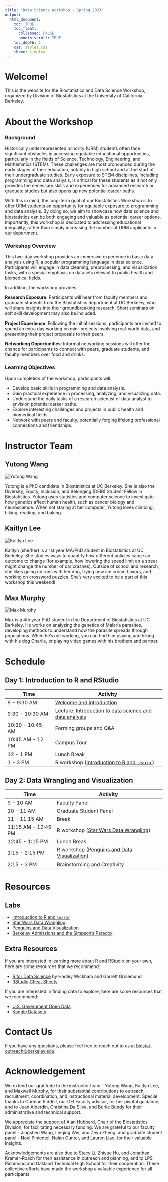 ```yaml
---
title: "Data Science Workshop - Spring 2023"
output: 
  html_document:
    toc: TRUE
    toc_float:
      collapsed: FALSE
      smooth_scroll: TRUE
    toc_depth: 1
    css: styles.css
    theme: simplex
---
```


# Welcome!

This is the website for the Biostatistics and Data Science Workshop, organized by Division of Biostatistics at the University of California, Berkeley.

# About the Workshop

### Background

Historically underrepresented minority (URM) students often face significant obstacles in accessing equitable educational opportunities, particularly in the fields of Science, Technology, Engineering, and Mathematics (STEM). These challenges are most pronounced during the early stages of their education, notably in high school and at the start of their undergraduate studies. Early exposure to STEM disciplines, including programming and data analysis, is critical for these students as it not only provides the necessary skills and experiences for advanced research or graduate studies but also opens up new potential career paths.

With this in mind, the long-term goal of our Biostatistics Workshop is to offer URM students an opportunity for equitable exposure to programming and data analysis. By doing so, we aim to showcase how data science and biostatistics can be both engaging and valuable as potential career options. Importantly, this workshop is dedicated to addressing educational inequality, rather than simply increasing the number of URM applicants in our department.

### Workshop Overview

This two-day workshop provides an immersive experience in basic data analysis using R, a popular programming language in data science. Participants will engage in data cleaning, preprocessing, and visualization tasks, with a special emphasis on datasets relevant to public health and biomedical fields.

In addition, the workshop provides:

**Research Exposure**: Participants will hear from faculty members and graduate students from the Biostatistics department at UC Berkeley, who will share insights into their groundbreaking research. Short seminars on soft skill development may also be included.

**Project Experience**: Following the initial sessions, participants are invited to spend an extra day working on mini-projects involving real-world data, and presenting their project proposals to their peers.

**Networking Opportunities**: Informal networking sessions will offer the chance for participants to connect with peers, graduate students, and faculty members over food and drinks.

### Learning Objectives

Upon completion of the workshop, participants will:

- Develop basic skills in programming and data analysis.
- Gain practical experience in processing, analyzing, and visualizing data.
- Understand the daily tasks of a research scientist or data analyst to envision potential career paths.
- Explore interesting challenges and projects in public health and biomedical fields.
- Network with peers and faculty, potentially forging lifelong professional connections and friendships.

# Instructor Team {.tabset .tabset-fade .tabset-pills}

## Yutong Wang

::: profile-pic
<img src="assets/yutongwang.JPG" alt="Yutong Wang"/>
:::

Yutong is a PhD candidate in Biostatistics at UC Berkeley. She is also the Diversity, Equity, Inclusion, and Belonging (DEIB) Student Fellow in Biostatistics. Yutong uses statistics and computer science to investigate how genetics affect human health, such as cancer biology and neuroscience. When not staring at her computer, Yutong loves climbing, hiking, reading, and baking.

## Kaitlyn Lee

::: profile-pic
<img src="assets/kaitlynlee.jpeg" alt="Kaitlyn Lee"/>
:::

Kaitlyn (she/her) is a 1st year MA/PhD student in Biostatistics at UC Berkeley. She studies ways to quantify how different policies cause an outcome to change (for example, how lowering the speed limit on a street might change the number of car crashes). Outside of school and research, she likes going on runs with her dog, trying new ice cream flavors, and working on crossword puzzles. She's very excited to be a part of this workshop this weekend!

## Max Murphy

::: profile-pic
<img src="assets/maxmurphy_c.jpg" alt="Max Murphy"/>
:::

Max is a 4th year PhD student in the Department of Biostatistics at UC Berkeley. He works on analyzing the genetics of Malaria parasites, developing methods to understand how the parasite spreads through populations. When he's not working, you can find him playing and hiking with his dog Charlie, or playing video games with his brothers and partner.

# Schedule

## Day 1: Introduction to R and RStudio

| Time             | Activity                                                                                                  |
|----------------------|-------------------------------------------------|
| 9 - 9:30 AM      | [Welcome and introduction](https://docs.google.com/presentation/d/1ubmW3tSswlPLCWKNndFRzxaO2RpYvOn8GHcgLclTNcI/edit?usp=sharing)                                                                                  |
| 9:30 - 10:30 AM  | Lecture: [Introduction to data science and data analysis](https://docs.google.com/presentation/d/1BuW9tqQuQ15R2IFkdrAfHT1hwKxKO5ypF_XS7CSen64/edit?usp=sharing) |
| 10:30 - 10:45 AM | Forming groups and Q&A                                                                                    |
| 10:45 AM - 12 PM | Campus Tour                                                                                               |
| 12 - 1 PM        | Lunch Break                                                                                               |
| 1 - 3 PM         | R workshop ([Introduction to R and `learnr`](https://biostat-workshop-s23.fly.dev/intro-r/){target="_blank"})                                                               |

## Day 2: Data Wrangling and Visualization

| Time                | Activity                                     |
|---------------------|----------------------------------------------|
| 9 - 10 AM           | Faculty Panel                                |
| 10 - 11 AM          | Graduate Student Panel                       |
| 11 - 11:15 AM       | Break                                        |
| 11:15 AM - 12:45 PM | R workshop ([Star Wars Data Wrangling](https://biostat-workshop-s23.fly.dev/star-wars/){target="_blank"})        |
| 12:45 - 1:15 PM     | Lunch Break                                  |
| 1:15 - 2:15 PM      | R workshop ([Penguins and Data Visualization](https://biostat-workshop-s23.fly.dev/penguins/){target="_blank"}) |
| 2:15 - 3 PM         | Brainstorming and Creativity                 |

# Resources

## Labs

-   [Introduction to R and `learnr`](https://biostat-workshop-s23.fly.dev/intro-r/){target="_blank"}
-   [Star Wars Data Wrangling](https://biostat-workshop-s23.fly.dev/star-wars/){target="_blank"}
-   [Penguins and Data Visualization](https://biostat-workshop-s23.fly.dev/penguins/){target="_blank"}
-   [Berkeley Admissions and the Simpson's Paradox](https://biostat-workshop-s23.fly.dev/berkeley-admissions/){target="_blank"}

## Extra Resources

If you are interested in learning more about R and RStudio on your own, here are some resources that we recommend:

-   [R for Data Science](https://r4ds.hadley.nz/) by Hadley Wickham and Garrett Grolemund
-   [RStudio Cheat Sheets](https://rstudio.com/resources/cheatsheets/)

If you are interested in finding data to explore, here are some resources that we recommend:

-   [U.S. Government Open Data](https://www.data.gov/)
-   [Kaggle Datasets](https://www.kaggle.com/datasets)

# Contact Us

If you have any questions, please feel free to reach out to us at [biostat-outreach\@berkeley.edu](mailto:biostat-outreach@berkeley.edu).

# Acknowledgement

We extend our gratitude to the instructor team - Yutong Wang, Kaitlyn Lee, and Maxwell Murphy, for their substantial contributions to outreach, recruitment, coordination, and instructional material development. Special thanks to Corinne Riddell, our DEI Faculty advisor, for her pivotal guidance, and to Juan Alberdin, Christina Da Silva, and Burke Bundy for their administrative and technical support.

We appreciate the support of Alan Hubbard, Chair of the Biostatistics Division, for facilitating necessary funding. We are grateful to our faculty panel - Jingshen Wang, Linqing Wei, and Zeyu Zheng, and graduate student panel - Noel Pimentel, Nolan Gunter, and Lauren Liao, for their valuable insights.

Acknowledgements are also due to Stacy Li, Zhiyue Hu, and Jonathan Kramer-Roach for their assistance in outreach and planning, and to LPS Richmond and Oakland Technical High School for their cooperation. These collective efforts have made the workshop a valuable experience for all participants.
